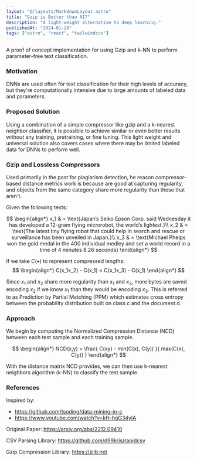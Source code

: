 ```yaml
---
layout: "@/layouts/MarkdownLayout.astro"
title: "Gzip is Better than AI?"
description: "A light-weight alternative to deep learning."
publishedAt: "2024-01-28"
tags: ["astro", "react", "tailwindcss"]
---
```


A proof of concept implementation for using Gzip and k-NN to perform parameter-free text classification.

### Motivation

DNNs are used often for text classification for their high levels of accuracy, but they're computationally intensive due to large amounts of labeled data and parameters.

### Proposed Solution

Using a combination of a simple compressor like gzip and a k-nearest neighbor classifier, it is possible to achieve similar or even better results without any training, pretraining, or fine tuning. This light weight and universal solution also covers cases where there may be limited labeled data for DNNs to perform well.

### Gzip and Lossless Compressors

Used primarily in the past for plagiarism detection, he reason compressor-based distance metrics work is because are good at capturing regularity, and objects from the same category share more regularity than those that aren't.

Given the following texts:

$$
  \begin{align*}
    x_1 & = \text{Japan’s Seiko Epson Corp. said Wednesday it has developed a 12-gram flying microrobot, the world’s lightest.}\\
    x_2 & = \text{The latest tiny flying robot that could help in search and rescue or surveillance has been unveiled in Japan.}\\
    x_3 & = \text{Michael Phelps won the gold medal in the 400 individual medley and set a world record in a time of 4 minutes 8.26 seconds}
  \end{align*}
$$

If we take $C(•)$ to represent compressed lengths:
$$
  \begin{align*}
    C(x_1x_2) - C(x_1) < C(x_1x_3) - C(x_1)
  \end{align*}
$$

Since $x_1$ and $x_2$ share more regularity than $x_1$ and $x_3$, more bytes are saved encoding $x_2$ if we know $x_1$ than they would be encoding $x_3$. This is referred to as Prediction by Partial Matching (PPM) which estimates cross entropy between the probability distribution built on class c and the document d.

### Approach

We begin by computing the Normalized Compression Distance (NCD) between each test sample and each training sample.

$$
  \begin{align*}
    NCD(x,y) = \frac{ C(xy) - min(C(x), C(y)) }{ max(C(x), C(y)) }
  \end{align*}
$$

With the distance matrix NCD provides, we can then use k-nearest neighbors algorithm (k-NN) to classify the test sample.

### References

Inspired by:

- https://github.com/tsoding/data-mining-in-c
- https://www.youtube.com/watch?v=kH-hqG34ylA

Original Paper: https://arxiv.org/abs/2212.09410

CSV Parsing Library: https://github.com/d99kris/rapidcsv

Gzip Compression Library: https://zlib.net


